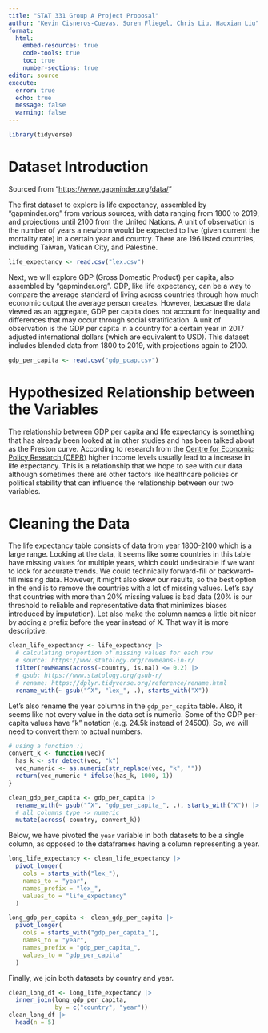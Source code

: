 ```yaml
---
title: "STAT 331 Group A Project Proposal"
author: "Kevin Cisneros-Cuevas, Soren Fliegel, Chris Liu, Haoxian Liu"
format: 
  html:
    embed-resources: true
    code-tools: true
    toc: true
    number-sections: true
editor: source
execute: 
  error: true
  echo: true
  message: false
  warning: false
---
```


```r
library(tidyverse)
```

# Dataset Introduction

Sourced from "<https://www.gapminder.org/data/>"

The first dataset to explore is life expectancy, assembled by "gapminder.org" from various sources, with data ranging from 1800 to 2019, and projections until 2100 from the United Nations. A unit of observation is the number of years a newborn would be expected to live (given current the mortality rate) in a certain year and country. There are 196 listed countries, including Taiwan, Vatican City, and Palestine.

```r
life_expectancy <- read.csv("lex.csv")
```

Next, we will explore GDP (Gross Domestic Product) per capita, also assembled by "gapminder.org". GDP, like life expectancy, can be a way to compare the average standard of living across countries through how much economic output the average person creates. However, becasue the data viewed as an aggregate, GDP per capita does not account for inequality and differences that may occur through social stratification. A unit of observation is the GDP per capita in a country for a certain year in 2017 adjusted international dollars (which are equivalent to USD). This dataset includes blended data from 1800 to 2019, with projections again to 2100.

```r
gdp_per_capita <- read.csv("gdp_pcap.csv")
```

# Hypothesized Relationship between the Variables

The relationship between GDP per capita and life expectancy is something that has already been looked at in other studies and has been talked about as the Preston curve. According to research from the [Centre for Economic Policy Research (CEPR)](https://cepr.org/voxeu/columns/health-income-and-preston-curve) higher income levels usually lead to a increase in life expectancy. This is a relationship that we hope to see with our data although sometimes there are other factors like healthcare policies or political stability that can influence the relationship between our two variables.

# Cleaning the Data

The life expectancy table consists of data from year 1800-2100 which is a large range. Looking at the data, it seems like some countries in this table have missing values for multiple years, which could undesirable if we want to look for accurate trends. We could technically forward-fill or backward-fill missing data. However, it might also skew our results, so the best option in the end is to remove the countries with a lot of missing values. Let's say that countries with more than 20% missing values is bad data (20% is our threshold to reliable and representative data that minimizes biases introduced by imputation). Let also make the column names a little bit nicer by adding a prefix before the year instead of X. That way it is more descriptive.

```r

clean_life_expectancy <- life_expectancy |> 
  # calculating proportion of missing values for each row
  # source: https://www.statology.org/rowmeans-in-r/
  filter(rowMeans(across(-country, is.na)) <= 0.2) |> 
  # gsub: https://www.statology.org/gsub-r/
  # rename: https://dplyr.tidyverse.org/reference/rename.html
  rename_with(~ gsub("^X", "lex_", .), starts_with("X"))
```

Let's also rename the year columns in the `gdp_per_capita` table. Also, it seems like not every value in the data set is numeric. Some of the GDP per-capita values have "k" notation (e.g. 24.5k instead of 24500). So, we will need to convert them to actual numbers.

```r
# using a function :)
convert_k <- function(vec){
  has_k <- str_detect(vec, "k")
  vec_numeric <- as.numeric(str_replace(vec, "k", "")) 
  return(vec_numeric * ifelse(has_k, 1000, 1))   
}
```

```r
clean_gdp_per_capita <- gdp_per_capita |> 
  rename_with(~ gsub("^X", "gdp_per_capita_", .), starts_with("X")) |> 
  # all columns type -> numeric
  mutate(across(-country, convert_k))
```

Below, we have pivoted the `year` variable in both datasets to be a single column, as opposed to the dataframes having a column representing a year.

```r
long_life_expectancy <- clean_life_expectancy |> 
  pivot_longer(
    cols = starts_with("lex_"), 
    names_to = "year", 
    names_prefix = "lex_", 
    values_to = "life_expectancy"
  )

long_gdp_per_capita <- clean_gdp_per_capita |> 
  pivot_longer(
    cols = starts_with("gdp_per_capita_"), 
    names_to = "year", 
    names_prefix = "gdp_per_capita_", 
    values_to = "gdp_per_capita"
  )
```

Finally, we join both datasets by country and year.

```r
clean_long_df <- long_life_expectancy |> 
  inner_join(long_gdp_per_capita, 
             by = c("country", "year")) 
clean_long_df |>
  head(n = 5)
```
